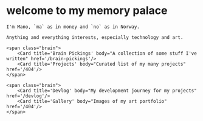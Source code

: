 
<HomeLayout title="mano">
	<h1 class="home-title title text-gradient">welcome to my memory palace</h1>

    I'm Mano, `ma` as in money and `no` as in Norway.

    Anything and everything interests, especially technology and art.

    <span class="brain">
    	<Card title='Brain Pickings' body="A collection of some stuff I've written" href='/brain-pickings'/>
    	<Card title='Projects' body="Curated list of my many projects" href='/404'/>
    </span>

    <span class="brain">
    	<Card title='Devlog' body="My development journey for my projects" href='/devlog'/>
    	<Card title='Gallery' body="Images of my art portfolio" href='/404'/>
    </span>

</HomeLayout>
